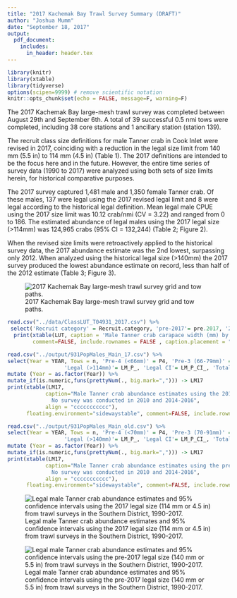 ```yaml
---
title: "2017 Kachemak Bay Trawl Survey Summary (DRAFT)"
author: "Joshua Mumm"
date: "September 18, 2017"
output:
  pdf_document:
    includes:
      in_header: header.tex
---
```

```r
library(knitr)
library(xtable)
library(tidyverse)
options(scipen=9999) # remove scientific notation
knitr::opts_chunk$set(echo = FALSE, message=F, warning=F)
```

The 2017 Kachemak Bay large-mesh trawl survey was completed between August 29th and September 6th.  A total of 39 successful 0.5 nmi tows were completed, including 38 core stations and 1 ancillary station (station 139). 

The recruit class size definitions for male Tanner crab in Cook Inlet were revised in 2017, coinciding with a reduction in the legal size limit from 140 mm (5.5 in) to 114 mm (4.5 in) (Table 1).  The 2017 definitions are intended to be the focus here and in the future.  However, the entire time series of survey data (1990 to 2017) were analyzed using both sets of size limits herein, for historical comparative purposes.

The 2017 survey captured 1,481 male and 1,350 female Tanner crab.  Of these males, 137 were legal using the 2017 revised legal limit and 8 were legal according to the historical legal definition.  Mean legal male CPUE using the 2017 size limit was 10.12 crab/nmi (CV = 3.22) and ranged from 0 to 186.
The estimated abundance of legal males using the 2017 legal size (>114mm) was 124,965 crabs (95% CI = 132,244) (Table 2; Figure 2).

When the revised size limits were retroactively applied to the historical survey data, the 2017 abundance estimate was the 2nd lowest, surpassing only 2012. When analyzed using the historical legal size (>140mm) the 2017 survey produced the lowest abundance estimate on record, less than half of the 2012 estimate (Table 3; Figure 3).    
    

\newpage

![2017 Kachemak Bay large-mesh trawl survey grid and tow paths.](../figs/2017T04tows_170919.png)

```r
read.csv("../data/ClassLUT_T04931_2017.csv") %>%
 select('Recruit category' = Recruit.category, 'pre-2017'= pre.2017, '2017' = X2017) -> LUT
  print(xtable(LUT, caption = 'Male Tanner crab carapace width (mm) by recruit category for the Southern Distric trawl surveys.'),
        comment=FALSE, include.rownames = FALSE , caption.placement = "top")
```  

```r
read.csv("../output/931PopMales_Main_17.csv") %>%
select(Year = YEAR, Tows = n, 'Pre-4 (<66mm)' = P4, 'Pre-3 (66-79mm)' = P3, 'Pre-2 (80-95mm)' = P2, 'Pre-1 (96-113mm)' = P1,
                  'Legal (>114mm)'= LM_P_, 'Legal CI'= LM_P_CI_, 'Total' = TM_P_, 'Total CI'= TM_P_CI_ ) %>%
mutate (Year = as.factor(Year)) %>%
mutate_if(is.numeric,funs(prettyNum(., big.mark=","))) -> LM17
print(xtable(LM17,
            caption="Male Tanner crab abundance estimates using the 2017 size class revisions from trawl surveys in the Southern District, 1990-2017.
              No survey was conducted in 2010 and 2014-2016",
            align = "ccccccccccc"),
      floating.environment="sidewaystable", comment=FALSE, include.rownames = FALSE , caption.placement = "top")

```   


```r
read.csv("../output/931PopMales_Main_old.csv") %>%
select(Year = YEAR, Tows = n, 'Pre-4 (<70mm)' = P4, 'Pre-3 (70-91mm)' = P3, 'Pre-2 (92-114mm)' = P2, 'Pre-1 (115-139mm)' = P1,
                  'Legal (>140mm)'= LM_P_, 'Legal CI'= LM_P_CI_, 'Total' = TM_P_, 'Total CI'= TM_P_CI_ ) %>%
mutate (Year = as.factor(Year)) %>%
mutate_if(is.numeric,funs(prettyNum(., big.mark=","))) -> LM17
print(xtable(LM17,
            caption="Male Tanner crab abundance estimates using the pre-2017 size class definitions from trawl surveys in the Southern District, 1990-2017.
              No survey was conducted in 2010 and 2014-2016",
            align = "ccccccccccc"),
      floating.environment="sidewaystable", comment=FALSE, include.rownames = FALSE , caption.placement = "top")


```   

\newpage


![Legal male Tanner crab abundance estimates and 95% confidence intervals using the 2017 legal size (114 mm or 4.5 in) from trawl surveys in the Southern District, 1990-2017.](../figs/T04LM_2017SCs.png)

![Legal male Tanner crab abundance estimates and 95% confidence intervals using the pre-2017 legal size (140 mm or 5.5 in) from trawl surveys in the Southern District, 1990-2017.](../figs/T04LM_oldSCs.png)